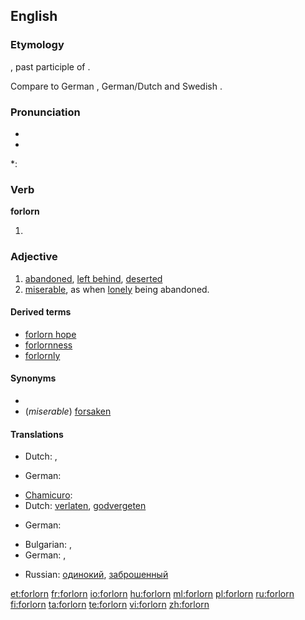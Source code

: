 ==English==

===Etymology===
{{etyl|ang}} {{term|forloren|lang=ang}}, past participle of {{term|forleosan||to lose completely or to be obliterated to a shell|lang=ang}}.

Compare to German {{term|verlieren||to lose|lang=de}}, German/Dutch {{term|verloren||lost|lang=nl}} and Swedish {{term|förlora||to lose|lang=sv}}.

===Pronunciation===
* {{IPA|/fɔəlɚɻn/}}
* {{audio|en-us-forlorn.ogg|Audio (US)}}

*: {{rhymes|ɔː(r)n}}

===Verb===
'''forlorn'''

# {{obsolete}} {{past participle of|[[forlese]]}}

===Adjective===
{{en-adj|forlorner|forlornest|more}}

# [[abandoned]], [[left behind]], [[deserted]]
# [[miserable]], as when [[lonely]] being abandoned.

====Derived terms====
* [[forlorn hope]]
* [[forlornness]]
* [[forlornly]]

====Synonyms====
*
* (''miserable'') [[forsaken]]

====Translations====
{{trans-top|left behind}}
* Dutch: {{t+|nl|verlaten}}, {{t-|nl|verloren}}
{{trans-mid}}
* German: {{t+|de|verlassen}}
{{trans-bottom}}

{{trans-top|miserable}}
* [[Chamicuro]]: {{tø|ccc|ishakatiskale}}
* Dutch: [[verlaten]], [[godvergeten]]
{{trans-mid}}
* German: {{t+|de|verlassen}}
{{trans-bottom}}

{{trans-top|to be sorted}}
* Bulgarian: {{t+|bg|отчаян}}, {{t+|bg|окаян}}
* German: {{t+|de|einsam}}, {{t+|de|verlassen}}
{{trans-mid}}
* Russian: [[одинокий]], [[заброшенный]]
{{trans-bottom}}

[[et:forlorn]]
[[fr:forlorn]]
[[io:forlorn]]
[[hu:forlorn]]
[[ml:forlorn]]
[[pl:forlorn]]
[[ru:forlorn]]
[[fi:forlorn]]
[[ta:forlorn]]
[[te:forlorn]]
[[vi:forlorn]]
[[zh:forlorn]]